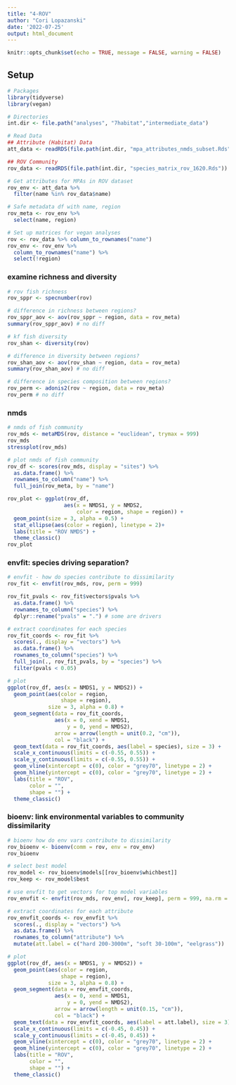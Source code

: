 ```yaml
---
title: "4-ROV"
author: "Cori Lopazanski"
date: '2022-07-25'
output: html_document
---
```


```r
knitr::opts_chunk$set(echo = TRUE, message = FALSE,	warning = FALSE)
```

## Setup

```r
# Packages
library(tidyverse)
library(vegan)

# Directories
int.dir <- file.path("analyses", "7habitat","intermediate_data")

# Read Data
## Attribute (Habitat) Data
att_data <- readRDS(file.path(int.dir, "mpa_attributes_nmds_subset.Rds"))

## ROV Community
rov_data <- readRDS(file.path(int.dir, "species_matrix_rov_1620.Rds")) 
```



```r
# Get attributes for MPAs in ROV dataset
rov_env <- att_data %>% 
  filter(name %in% rov_data$name)

# Safe metadata df with name, region
rov_meta <- rov_env %>% 
  select(name, region)

# Set up matrices for vegan analyses
rov <- rov_data %>% column_to_rownames("name")
rov_env <- rov_env %>% 
  column_to_rownames("name") %>% 
  select(!region)
```

### examine richness and diversity

```r
# rov fish richness
rov_sppr <- specnumber(rov)

# difference in richness between regions?
rov_sppr_aov <- aov(rov_sppr ~ region, data = rov_meta)
summary(rov_sppr_aov) # no diff

# kf fish diversity
rov_shan <- diversity(rov)

# difference in diversity between regions?
rov_shan_aov <- aov(rov_shan ~ region, data = rov_meta)
summary(rov_shan_aov) # no diff

# difference in species composition between regions?
rov_perm <- adonis2(rov ~ region, data = rov_meta)
rov_perm # no diff
```

### nmds

```r
# nmds of fish community
rov_mds <- metaMDS(rov, distance = "euclidean", trymax = 999)
rov_mds
stressplot(rov_mds)

# plot nmds of fish community
rov_df <- scores(rov_mds, display = "sites") %>% 
  as.data.frame() %>% 
  rownames_to_column("name") %>% 
  full_join(rov_meta, by = "name")

rov_plot <- ggplot(rov_df,
                  aes(x = NMDS1, y = NMDS2,
                      color = region, shape = region)) +
  geom_point(size = 3, alpha = 0.5) +
  stat_ellipse(aes(color = region), linetype = 2)+
  labs(title = "ROV NMDS") + 
  theme_classic()
rov_plot
```

### envfit: species driving separation?

```r
# envfit - how do species contribute to dissimilarity
rov_fit <- envfit(rov_mds, rov, perm = 999)

rov_fit_pvals <- rov_fit$vectors$pvals %>% 
  as.data.frame() %>% 
  rownames_to_column("species") %>% 
  dplyr::rename("pvals" = ".") # some are drivers

# extract coordinates for each species
rov_fit_coords <- rov_fit %>% 
  scores(., display = "vectors") %>% 
  as.data.frame() %>% 
  rownames_to_column("species") %>% 
  full_join(., rov_fit_pvals, by = "species") %>% 
  filter(pvals < 0.05)

# plot
ggplot(rov_df, aes(x = NMDS1, y = NMDS2)) +
  geom_point(aes(color = region,
                 shape = region),
             size = 3, alpha = 0.8) +
  geom_segment(data = rov_fit_coords, 
               aes(x = 0, xend = NMDS1,
                   y = 0, yend = NMDS2),
               arrow = arrow(length = unit(0.2, "cm")),
               col = "black") +
  geom_text(data = rov_fit_coords, aes(label = species), size = 3) +
  scale_x_continuous(limits = c(-0.55, 0.55)) +
  scale_y_continuous(limits = c(-0.55, 0.55)) +
  geom_vline(xintercept = c(0), color = "grey70", linetype = 2) +
  geom_hline(yintercept = c(0), color = "grey70", linetype = 2) +
  labs(title = "ROV",
       color = "",
       shape = "") + 
  theme_classic()

```

### bioenv: link environmental variables to community dissimilarity

```r
# bioenv how do env vars contribute to dissimilarity
rov_bioenv <- bioenv(comm = rov, env = rov_env)
rov_bioenv

# select best model
rov_model <- rov_bioenv$models[[rov_bioenv$whichbest]] 
rov_keep <- rov_model$best

# use envfit to get vectors for top model variables
rov_envfit <- envfit(rov_mds, rov_env[, rov_keep], perm = 999, na.rm = TRUE)

# extract coordinates for each attribute
rov_envfit_coords <- rov_envfit %>% 
  scores(., display = "vectors") %>% 
  as.data.frame() %>% 
  rownames_to_column("attribute") %>% 
  mutate(att.label = c("hard 200-3000m", "soft 30-100m", "eelgrass"))

# plot
ggplot(rov_df, aes(x = NMDS1, y = NMDS2)) +
  geom_point(aes(color = region,
                 shape = region),
             size = 3, alpha = 0.8) +
  geom_segment(data = rov_envfit_coords, 
               aes(x = 0, xend = NMDS1,
                   y = 0, yend = NMDS2),
               arrow = arrow(length = unit(0.15, "cm")),
               col = "black") +
  geom_text(data = rov_envfit_coords, aes(label = att.label), size = 3) +
  scale_x_continuous(limits = c(-0.45, 0.45)) +
  scale_y_continuous(limits = c(-0.45, 0.45)) +
  geom_vline(xintercept = c(0), color = "grey70", linetype = 2) +
  geom_hline(yintercept = c(0), color = "grey70", linetype = 2) +
  labs(title = "ROV",
       color = "",
       shape = "") + 
  theme_classic()
```
